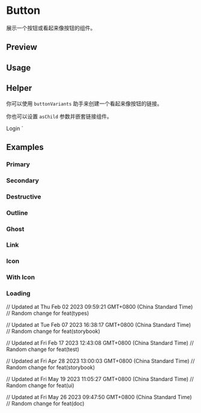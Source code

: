 

<Meta of={ButtonStories} />

# Button

展示一个按钮或看起来像按钮的组件。

## Preview

<Canvas of={ButtonStories.Outline} />

<Controls of={ButtonStories.Outline} />

## Usage



<Source code={importCode} language='ts' dark />
<Source code={usageCode} language='tsx' dark />

## Helper

你可以使用 `buttonVariants` 助手来创建一个看起来像按钮的链接。


<Source code={linkImportCode} language='ts' dark />


<Source code={linkUsageCode} language='tsx' dark />

你也可以设置 `asChild` 参数并嵌套链接组件。

  <Link href="/login">Login</Link>
</Button>`

<Source code={asChildCode} language='tsx' dark />

## Examples

### Primary

<Canvas of={ButtonStories.Primary} />

### Secondary

<Canvas of={ButtonStories.Secondary} />

### Destructive

<Canvas of={ButtonStories.Destructive} />

### Outline

<Canvas of={ButtonStories.Outline} />

### Ghost

<Canvas of={ButtonStories.Ghost} />

### Link

<Canvas of={ButtonStories.Link} />

### Icon

<Canvas of={ButtonStories.Icon} />

### With Icon

<Canvas of={ButtonStories.WithIcon} />

### Loading

<Canvas of={ButtonStories.Loading} />

// Updated at Thu Feb 02 2023 09:59:21 GMT+0800 (China Standard Time)
// Random change for feat(types)

// Updated at Tue Feb 07 2023 16:38:17 GMT+0800 (China Standard Time)
// Random change for feat(storybook)

// Updated at Fri Feb 17 2023 12:43:08 GMT+0800 (China Standard Time)
// Random change for feat(test)

// Updated at Fri Apr 28 2023 13:00:03 GMT+0800 (China Standard Time)
// Random change for feat(storybook)

// Updated at Fri May 19 2023 11:05:27 GMT+0800 (China Standard Time)
// Random change for feat(ui)

// Updated at Fri May 26 2023 09:47:50 GMT+0800 (China Standard Time)
// Random change for feat(doc)
